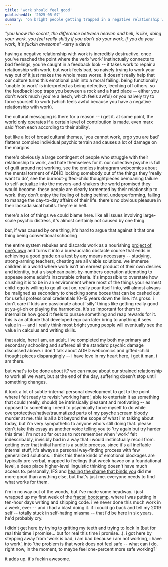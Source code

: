 ```yaml
---
title: 'work should feel good'
publishedAt: '2025-05-07'
summary: 'on bright people getting trapped in a negative relationship with work'
---
```


_"you know the secret, the difference between heaven and hell, is like, doing your work. you feel really shitty if you don't do your work. if you do your work, it's fuckin awesome"_ -terry a davis

having a negative relationship with work is incredibly destructive. once you've reached the point where the verb 'work' instinctually connects to bad feelings, you're caught in a feedback look -- it takes work to repair a relationship with work, but work feels bad, so naively trying to work your way out of it just makes the whole mess worse. it doesn't really help that our culture turns this emotional pain into a moral failing. being functionally 'unable to work' is interpreted as being defective, leeching off others. so the feedback loop traps you between a rock and a hard place -- either you don't work much (you're a leech, which feels awful) or you naively try to force yourself to work (which feels awful because you have a negative relationship with work).

the cultural messaging is there for a reason -- i get it. at some point, the world only operates if a certain level of contribution is made. even marx said 'from each according to their ability'. 

but like a lot of broad cultural themes, 'you cannot work, ergo you are bad' flattens complex individual psychic terrain and causes a lot of damage on the margins. 

there's obviously a large contingent of people who struggle with their relationship to work, and hate themselves for it. our collective psyche is full of guilt around not working. see the endless instragram webcomics about the mental torment of ADHD locking somebody out of the things they 'really want to do', see the burnout-gifted-child thoughtpieces bemoaning failure to self-actualize into the movers-and-shakers the world promised they would become. these people are clearly tormented by their relationship to work. they don't enjoy the feeling of being behind, underperforming, failing to manage the day-to-day affairs of their life. there's no obvious pleasure in their lackadaisical habits. they're in hell. 

there's a lot of things we could blame here. like all issues involving large-scale psychic distress, it's almost certainly not caused by one thing.

_but_, if was caused by one thing, it's hard to argue that against it that one thing being conventional schooling 

the entire system rebukes and discards work as a nourishing [project of one's own](https://paulgraham.com/own.html) and turns it into a bureaucratic obstacle course that ends in achieving [a good grade on a test](https://www.paulgraham.com/lesson.html) by any means necessary -- studying, strong-arming teachers, cheating are all viable solutions. we immerse children in a world where work isn't an earnest product of their own desires and identity, but a sisyphean paint-by-numbers operation attempting to appease some adult's inscrutable criteria. it's impossible to overstate how crushing it is to be in an environment where most of the things your earnest child-ego is willing to go all-out on, really pour itself into, will almost always be maligned as secondary to checking some boxes that can be cashed out for useful professional credentials 10-15 years down the line. it's gross. i don't care if kids are passionate about 'silly' things like getting really good at yu-gi-oh or playing the harmonica. it's so important for them to internalize how good it feels to pursue something and reap rewards for it. this is an attitude that developed ego can later bring to anything it sees value in -- and i really think most bright young people will eventually see the value in calculus and writing skills. 

that aside, here i am, an adult. i've completed my both my primary and secondary schooling and suffered all the standard psychic damage discussed above. i don't talk about ADHD webcomics and gifted-child thought pieces disparagingly -- i have love in my heart here, i get it man, i am there.

but what's to be done about it? we can muse about our strained relationship to work all we want, but at the end of the day, suffering doesn't stop until something changes. 

it took a lot of subtle-internal personal development to get to the point where i felt ready to revisit 'working hard', able to entertain it as something that could (really, should) be intrinsically pleasant and motivating -- as opposed to something i need to psychically force myself to do while overprotective/native/traumatized parts of my psyche scream bloody murder at me. this is all a bit beyond the scope of what i'm talking about today, but i'm very sympathetic to anyone who's still doing that. please don't take this essay as another voice telling you to 'try again but try harder this time'. i'm not so far out as to not remember when 'work' felt indescribably, invisibly bad in a way that i would instinctually recoil from. getting over that initial hurdle is a subtle process. since it's all ineffable internal stuff, it's always a personal way-finding process with few generalized solutions. i think this these kinds of emotional blockages are typically pre-verbal, mapped to feelings that wreck havoc on a foundational level, a deep place higher-level linguistic thinking doesn't have much access to. personally, IFS and [healing the shame that binds you](https://www.amazon.com/Healing-Shame-Binds-Recovery-Classics/dp/0757303234) did me more good than anything else, but that's just me. everyone needs to find what works for them. 

i'm in no way out of the woods, but i've made some headway. i just wrapped up my first week of the [fractal bootcamp](https://fractalbootcamp.com/), where i was putting in ten-hour days writing and shipping code. i've never done this much work in a week, ever -- and i had a blast doing it. if i could go back and tell my 2019 self -- totally stuck in self-hating miasma -- that i'd be here in six years, he'd probably cry. 

i didn't get here by trying to gritting my teeth and trying to lock in (but for real this time i promise... but for real this time i promise...). i got here by stepping away from 'work is bad, i am bad because i am not working, i have to work', into 'the problem is that work does not feel safe -- what can i do, right now, in the moment, to maybe feel one-percent more safe working?'

it adds up. it's fuckin awesome. 
